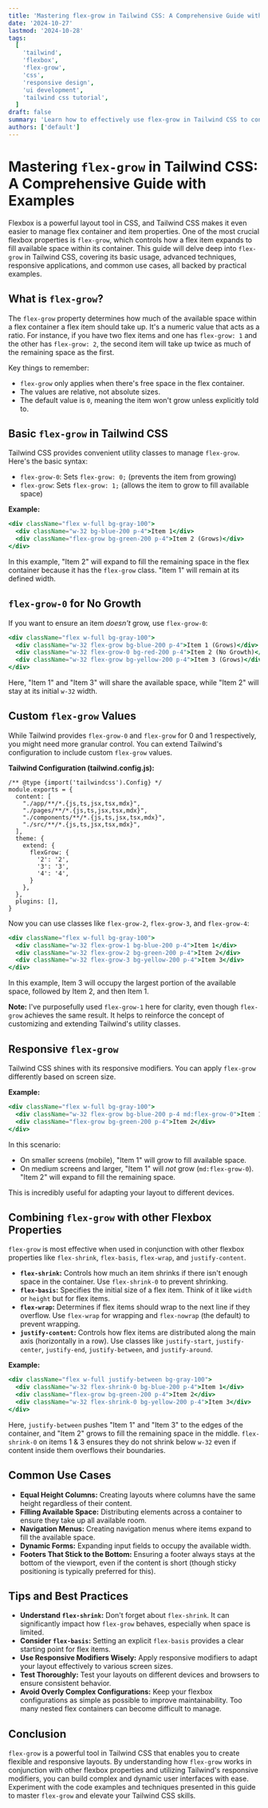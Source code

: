 ```yaml
---
title: 'Mastering flex-grow in Tailwind CSS: A Comprehensive Guide with Examples'
date: '2024-10-27'
lastmod: '2024-10-28'
tags:
  [
    'tailwind',
    'flexbox',
    'flex-grow',
    'css',
    'responsive design',
    'ui development',
    'tailwind css tutorial',
  ]
draft: false
summary: 'Learn how to effectively use flex-grow in Tailwind CSS to control how flex items expand and fill available space. This comprehensive guide covers basic usage, advanced techniques, responsive implementations, and common use cases with practical code examples.'
authors: ['default']
---
```


# Mastering `flex-grow` in Tailwind CSS: A Comprehensive Guide with Examples

Flexbox is a powerful layout tool in CSS, and Tailwind CSS makes it even easier to manage flex container and item properties. One of the most crucial flexbox properties is `flex-grow`, which controls how a flex item expands to fill available space within its container. This guide will delve deep into `flex-grow` in Tailwind CSS, covering its basic usage, advanced techniques, responsive applications, and common use cases, all backed by practical examples.

## What is `flex-grow`?

The `flex-grow` property determines how much of the available space within a flex container a flex item should take up. It's a numeric value that acts as a ratio. For instance, if you have two flex items and one has `flex-grow: 1` and the other has `flex-grow: 2`, the second item will take up twice as much of the remaining space as the first.

Key things to remember:

- `flex-grow` only applies when there's free space in the flex container.
- The values are relative, not absolute sizes.
- The default value is `0`, meaning the item won't grow unless explicitly told to.

## Basic `flex-grow` in Tailwind CSS

Tailwind CSS provides convenient utility classes to manage `flex-grow`. Here's the basic syntax:

- `flex-grow-0`: Sets `flex-grow: 0;` (prevents the item from growing)
- `flex-grow`: Sets `flex-grow: 1;` (allows the item to grow to fill available space)

**Example:**

```jsx
<div className="flex w-full bg-gray-100">
  <div className="w-32 bg-blue-200 p-4">Item 1</div>
  <div className="flex-grow bg-green-200 p-4">Item 2 (Grows)</div>
</div>
```

In this example, "Item 2" will expand to fill the remaining space in the flex container because it has the `flex-grow` class. "Item 1" will remain at its defined width.

## `flex-grow-0` for No Growth

If you want to ensure an item _doesn't_ grow, use `flex-grow-0`:

```jsx
<div className="flex w-full bg-gray-100">
  <div className="w-32 flex-grow bg-blue-200 p-4">Item 1 (Grows)</div>
  <div className="w-32 flex-grow-0 bg-red-200 p-4">Item 2 (No Growth)</div>
  <div className="w-32 flex-grow bg-yellow-200 p-4">Item 3 (Grows)</div>
</div>
```

Here, "Item 1" and "Item 3" will share the available space, while "Item 2" will stay at its initial `w-32` width.

## Custom `flex-grow` Values

While Tailwind provides `flex-grow-0` and `flex-grow` for 0 and 1 respectively, you might need more granular control. You can extend Tailwind's configuration to include custom `flex-grow` values.

**Tailwind Configuration (tailwind.config.js):**

```plaintext
/** @type {import('tailwindcss').Config} */
module.exports = {
  content: [
    "./app/**/*.{js,ts,jsx,tsx,mdx}",
    "./pages/**/*.{js,ts,jsx,tsx,mdx}",
    "./components/**/*.{js,ts,jsx,tsx,mdx}",
    "./src/**/*.{js,ts,jsx,tsx,mdx}",
  ],
  theme: {
    extend: {
      flexGrow: {
        '2': '2',
        '3': '3',
        '4': '4',
      }
    },
  },
  plugins: [],
}
```

Now you can use classes like `flex-grow-2`, `flex-grow-3`, and `flex-grow-4`:

```jsx
<div className="flex w-full bg-gray-100">
  <div className="w-32 flex-grow-1 bg-blue-200 p-4">Item 1</div>
  <div className="w-32 flex-grow-2 bg-green-200 p-4">Item 2</div>
  <div className="w-32 flex-grow-3 bg-yellow-200 p-4">Item 3</div>
</div>
```

In this example, Item 3 will occupy the largest portion of the available space, followed by Item 2, and then Item 1.

**Note:** I've purposefully used `flex-grow-1` here for clarity, even though `flex-grow` achieves the same result. It helps to reinforce the concept of customizing and extending Tailwind's utility classes.

## Responsive `flex-grow`

Tailwind CSS shines with its responsive modifiers. You can apply `flex-grow` differently based on screen size.

**Example:**

```jsx
<div className="flex w-full bg-gray-100">
  <div className="w-32 flex-grow bg-blue-200 p-4 md:flex-grow-0">Item 1</div>
  <div className="flex-grow bg-green-200 p-4">Item 2</div>
</div>
```

In this scenario:

- On smaller screens (mobile), "Item 1" will grow to fill available space.
- On medium screens and larger, "Item 1" will _not_ grow (`md:flex-grow-0`). "Item 2" will expand to fill the remaining space.

This is incredibly useful for adapting your layout to different devices.

## Combining `flex-grow` with other Flexbox Properties

`flex-grow` is most effective when used in conjunction with other flexbox properties like `flex-shrink`, `flex-basis`, `flex-wrap`, and `justify-content`.

- **`flex-shrink`:** Controls how much an item shrinks if there isn't enough space in the container. Use `flex-shrink-0` to prevent shrinking.
- **`flex-basis`:** Specifies the initial size of a flex item. Think of it like `width` or `height` but for flex items.
- **`flex-wrap`:** Determines if flex items should wrap to the next line if they overflow. Use `flex-wrap` for wrapping and `flex-nowrap` (the default) to prevent wrapping.
- **`justify-content`:** Controls how flex items are distributed along the main axis (horizontally in a row). Use classes like `justify-start`, `justify-center`, `justify-end`, `justify-between`, and `justify-around`.

**Example:**

```jsx
<div className="flex w-full justify-between bg-gray-100">
  <div className="w-32 flex-shrink-0 bg-blue-200 p-4">Item 1</div>
  <div className="flex-grow bg-green-200 p-4">Item 2</div>
  <div className="w-32 flex-shrink-0 bg-yellow-200 p-4">Item 3</div>
</div>
```

Here, `justify-between` pushes "Item 1" and "Item 3" to the edges of the container, and "Item 2" grows to fill the remaining space in the middle. `flex-shrink-0` on items 1 & 3 ensures they do not shrink below `w-32` even if content inside them overflows their boundaries.

## Common Use Cases

- **Equal Height Columns:** Creating layouts where columns have the same height regardless of their content.
- **Filling Available Space:** Distributing elements across a container to ensure they take up all available room.
- **Navigation Menus:** Creating navigation menus where items expand to fill the available space.
- **Dynamic Forms:** Expanding input fields to occupy the available width.
- **Footers That Stick to the Bottom:** Ensuring a footer always stays at the bottom of the viewport, even if the content is short (though sticky positioning is typically preferred for this).

## Tips and Best Practices

- **Understand `flex-shrink`:** Don't forget about `flex-shrink`. It can significantly impact how `flex-grow` behaves, especially when space is limited.
- **Consider `flex-basis`:** Setting an explicit `flex-basis` provides a clear starting point for flex items.
- **Use Responsive Modifiers Wisely:** Apply responsive modifiers to adapt your layout effectively to various screen sizes.
- **Test Thoroughly:** Test your layouts on different devices and browsers to ensure consistent behavior.
- **Avoid Overly Complex Configurations:** Keep your flexbox configurations as simple as possible to improve maintainability. Too many nested flex containers can become difficult to manage.

## Conclusion

`flex-grow` is a powerful tool in Tailwind CSS that enables you to create flexible and responsive layouts. By understanding how `flex-grow` works in conjunction with other flexbox properties and utilizing Tailwind's responsive modifiers, you can build complex and dynamic user interfaces with ease. Experiment with the code examples and techniques presented in this guide to master `flex-grow` and elevate your Tailwind CSS skills.
